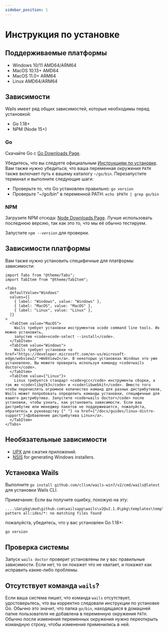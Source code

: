 ```yaml
---
sidebar_position: 1
---
```


# Инструкция по установке

## Поддерживаемые платформы

- Windows 10/11 AMD64/ARM64
- MacOS 10.13+ AMD64
- MacOS 11.0+ ARM64
- Linux AMD64/ARM64

## Зависимости

Wails имеет ряд общих зависимостей, которые необходимы перед установкой:

- Go 1.18+
- NPM (Node 15+)

### Go

Скачайте Go с [Go Downloads Page](https://go.dev/dl/).

Убедитесь, что вы следуете официальным [Инструкциям по установке](https://go.dev/doc/install). Вам также нужно убедиться, что ваша переменная окружения `PATH` также включает путь к вашему каталогу `~/go/bin`. Перезапустите терминал и выполните следующие шаги:

- Проверьте то, что Go установлен правильно: `go version`
- Проверьте "~/go/bin" в переменной PATH: `echo $PATH | grep go/bin`

### NPM

Загрузите NPM отсюда: [Node Downloads Page](https://nodejs.org/en/download/). Лучше использовать последнюю версию, так как это то, что мы её обычно тестируем.

Запустите `npm --version` для проверки.

## Зависимости платформы

Вам также нужно установить специфичные для платформы зависимости:

```mdx-code-block
import Tabs from "@theme/Tabs";
import TabItem from "@theme/TabItem";

<Tabs
  defaultValue="Windows"
  values={[
    { label: "Windows", value: "Windows" },
    { label: "MacOS", value: "MacOS" },
    { label: "Linux", value: "Linux" },
  ]}
>
  <TabItem value="MacOS">
    Wails требует установки инструментов xcode command line tools. Их можно установить,
    запустив <code>xcode-select --install</code>.
  </TabItem>
  <TabItem value="Windows">
    Wails требует установки <a href="https://developer.microsoft.com/en-us/microsoft-edge/webview2/">WebView2</a>. В некоторых установках Windows это уже установлено. Вы можете проверить используя команду <code>wails doctor</code>.
  </TabItem>
  <TabItem value={"Linux"}>
    Linux требуется стандарт <code>gcc</code> инструменты сборки, а так же <code>libgtk3</code> и <code>libwebkit</code>. Вместо того чтобы перечислять огромное количество команд для разных дистрибутивов, Wails может попробовать определить команды установки, специфичные для вашего дистрибутива. Запустите <code>wails doctor</code> после установки, чтобы узнать, как установить зависимости. Если ваш дистрибутив или менеджер пакетов не поддерживается, пожалуйста, обратитесь к руководству {" "} <a href={"/docs/guides/linux-distro-support"}>Добавление дистрибутива Linux</a>.
  </TabItem>
</Tabs>
```

## Необязательные зависимости

- [UPX](https://upx.github.io/) для сжатия приложений.
- [NSIS](https://wails.io/docs/guides/windows-installer/) for generating Windows installers.

## Установка Wails

Выполните `go install github.com/cllsm/wails-win7/v2/cmd/wails@latest` для установки Wails CLI.

Примечание: Если вы получите ошибку, похожую на эту:

```shell
....\Go\pkg\mod\github.com\wailsapp\wails\v2@v2.1.0\pkg\templates\templates.go:28:12: pattern all:ides/*: no matching files found
```
пожалуйста, убедитесь, что у вас установлен Go 1.18+:
```shell
go version
```

## Проверка системы

Запуск `wails doctor` проверит установлены ли у вас правильные зависимости. Если нет, то он покажет что не хватает, и покажет как исправить какие-либо проблемы.

## Отсутствует команда `wails`?

Если ваша система пишет, что команда `wails` отсутствует, удостоверьтесь, что вы корректно следовали инструкции по установке Go. Обычно это значит, что папка `go/bin`, находящаяся в домашней папке пользователя не добавлена в переменную окружения `PATH`. Обычно после изменения переменных окружения нужно переоткрыть командную строку, чтобы изменения применились в ней.
